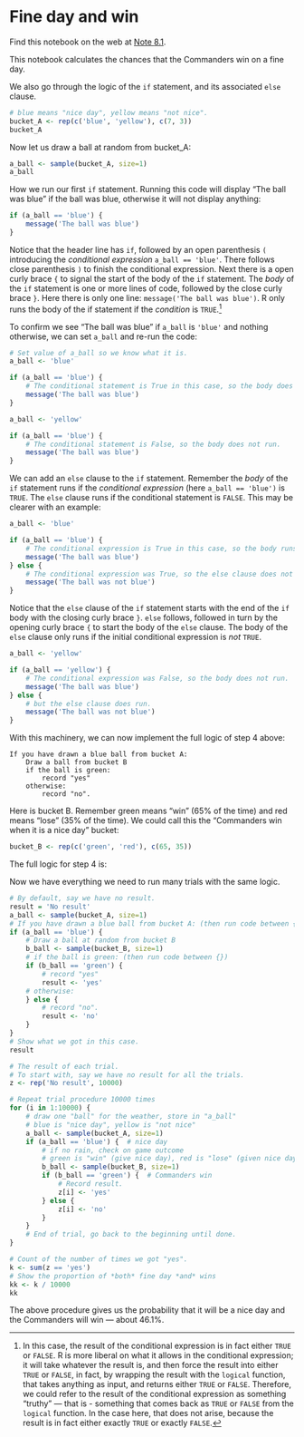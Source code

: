 # Fine day and win


Find this notebook on the web at
<a class="quarto-xref" href="https://resampling-stats.github.io/latest-r/probability_theory_1a.html#nte-fine_win">Note <span>8.1</span></a>.

This notebook calculates the chances that the Commanders win on a fine
day.

We also go through the logic of the `if` statement, and its associated
`else` clause.

```r
# blue means "nice day", yellow means "not nice".
bucket_A <- rep(c('blue', 'yellow'), c(7, 3))
bucket_A
```

Now let us draw a ball at random from bucket_A:

```r
a_ball <- sample(bucket_A, size=1)
a_ball
```

How we run our first `if` statement. Running this code will display “The
ball was blue” if the ball was blue, otherwise it will not display
anything:



```r
if (a_ball == 'blue') {
    message('The ball was blue')
}
```

Notice that the header line has `if`, followed by an open parenthesis
`(` introducing the *conditional expression* `a_ball == 'blue'`. There
follows close parenthesis `)` to finish the conditional expression. Next
there is a open curly brace `{` to signal the start of the body of the
`if` statement. The *body* of the `if` statement is one or more lines of
code, followed by the close curly brace `}`. Here there is only one
line: `message('The ball was blue')`. R only runs the body of the if
statement if the *condition* is `TRUE`.[^1]



To confirm we see “The ball was blue” if `a_ball` is `'blue'` and
nothing otherwise, we can set `a_ball` and re-run the code:

```r
# Set value of a_ball so we know what it is.
a_ball <- 'blue'
```

```r
if (a_ball == 'blue') {
    # The conditional statement is True in this case, so the body does run.
    message('The ball was blue')
}
```

```r
a_ball <- 'yellow'
```

```r
if (a_ball == 'blue') {
    # The conditional statement is False, so the body does not run.
    message('The ball was blue')
}
```

We can add an `else` clause to the `if` statement. Remember the *body*
of the `if` statement runs if the *conditional expression* (here
`a_ball == 'blue')` is `TRUE`. The `else` clause runs if the conditional
statement is `FALSE`. This may be clearer with an example:

```r
a_ball <- 'blue'
```

```r
if (a_ball == 'blue') {
    # The conditional expression is True in this case, so the body runs.
    message('The ball was blue')
} else {
    # The conditional expression was True, so the else clause does not run.
    message('The ball was not blue')
}
```

Notice that the `else` clause of the `if` statement starts with the end
of the `if` body with the closing curly brace `}`. `else` follows,
followed in turn by the opening curly brace `{` to start the body of the
`else` clause. The body of the `else` clause only runs if the initial
conditional expression is *not* `TRUE`.

```r
a_ball <- 'yellow'
```

```r
if (a_ball == 'yellow') {
    # The conditional expression was False, so the body does not run.
    message('The ball was blue')
} else {
    # but the else clause does run.
    message('The ball was not blue')
}
```

With this machinery, we can now implement the full logic of step 4
above:

    If you have drawn a blue ball from bucket A:
        Draw a ball from bucket B
        if the ball is green:
            record "yes"
        otherwise:
            record "no".

Here is bucket B. Remember green means “win” (65% of the time) and red
means “lose” (35% of the time). We could call this the “Commanders win
when it is a nice day” bucket:

```r
bucket_B <- rep(c('green', 'red'), c(65, 35))
```

The full logic for step 4 is:

Now we have everything we need to run many trials with the same logic.

```r
# By default, say we have no result.
result = 'No result'
a_ball <- sample(bucket_A, size=1)
# If you have drawn a blue ball from bucket A: (then run code between {})
if (a_ball == 'blue') {
    # Draw a ball at random from bucket B
    b_ball <- sample(bucket_B, size=1)
    # if the ball is green: (then run code between {})
    if (b_ball == 'green') {
        # record "yes"
        result <- 'yes'
    # otherwise:
    } else {
        # record "no".
        result <- 'no'
    }
}
# Show what we got in this case.
result
```

```r
# The result of each trial.
# To start with, say we have no result for all the trials.
z <- rep('No result', 10000)

# Repeat trial procedure 10000 times
for (i in 1:10000) {
    # draw one "ball" for the weather, store in "a_ball"
    # blue is "nice day", yellow is "not nice"
    a_ball <- sample(bucket_A, size=1)
    if (a_ball == 'blue') {  # nice day
        # if no rain, check on game outcome
        # green is "win" (give nice day), red is "lose" (given nice day).
        b_ball <- sample(bucket_B, size=1)
        if (b_ball == 'green') {  # Commanders win
            # Record result.
            z[i] <- 'yes'
        } else {
            z[i] <- 'no'
        }
    }
    # End of trial, go back to the beginning until done.
}

# Count of the number of times we got "yes".
k <- sum(z == 'yes')
# Show the proportion of *both* fine day *and* wins
kk <- k / 10000
kk
```

The above procedure gives us the probability that it will be a nice day
and the Commanders will win — about 46.1%.

[^1]: In this case, the result of the conditional expression is in fact
    either `TRUE` or `FALSE`. R is more liberal on what it allows in the
    conditional expression; it will take whatever the result is, and
    then force the result into either `TRUE` or `FALSE`, in fact, by
    wrapping the result with the `logical` function, that takes anything
    as input, and returns either `TRUE` or `FALSE`. Therefore, we could
    refer to the result of the conditional expression as something
    “truthy” — that is - something that comes back as `TRUE` or `FALSE`
    from the `logical` function. In the case here, that does not arise,
    because the result is in fact either exactly `TRUE` or exactly
    `FALSE`.
